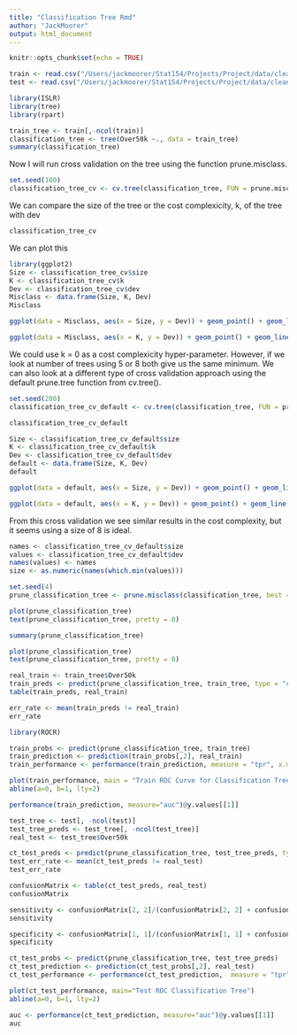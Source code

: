 ```yaml
---
title: "Classification Tree Rmd"
author: "JackMoorer"
output: html_document
---
```


```r
knitr::opts_chunk$set(echo = TRUE)
```

```r
train <- read.csv("/Users/jackmoorer/Stat154/Projects/Project/data/clean_train.csv", header = TRUE)
test <- read.csv("/Users/jackmoorer/Stat154/Projects/Project/data/clean_test.csv", header = TRUE)
```

```r
library(ISLR)
library(tree)
library(rpart)
```


```r
train_tree <- train[,-ncol(train)]
classification_tree <- tree(Over50k ~., data = train_tree)
summary(classification_tree)
```
Now I will run cross validation on the tree using the function prune.misclass.
```r
set.seed(100)
classification_tree_cv <- cv.tree(classification_tree, FUN = prune.misclass)
```

We can compare the size of the tree or the cost complexicity, k, of the tree with dev
```r
classification_tree_cv
```
We can plot this
```r
library(ggplot2)
Size <- classification_tree_cv$size
K <- classification_tree_cv$k
Dev <- classification_tree_cv$dev
Misclass <- data.frame(Size, K, Dev)
Misclass
```

```r
ggplot(data = Misclass, aes(x = Size, y = Dev)) + geom_point() + geom_line() + ggtitle("Size of Tree vs Error for Misclass Method")
```

```r
ggplot(data = Misclass, aes(x = K, y = Dev)) + geom_point() + geom_line() + ggtitle("Cost-Complexity vs Error for Misclass Method")
```
We could use k = 0 as a cost complexicity hyper-parameter. However, if we look at number of trees using 5 or 8 both give us the same minimum. We can also look at a different type of cross validation approach using the default prune.tree function from cv.tree().

```r
set.seed(200)
classification_tree_cv_default <- cv.tree(classification_tree, FUN = prune.tree)
```


```r
classification_tree_cv_default
```

```r
Size <- classification_tree_cv_default$size
K <- classification_tree_cv_default$k
Dev <- classification_tree_cv_default$dev
default <- data.frame(Size, K, Dev)
default
```

```r
ggplot(data = default, aes(x = Size, y = Dev)) + geom_point() + geom_line() + ggtitle("Size of Tree vs Error for Default Method")
```

```r
ggplot(data = default, aes(x = K, y = Dev)) + geom_point() + geom_line() + ggtitle("Cost-Complexity vs Error for Default Method")
```

From this cross validation we see similar results in the cost complexity, but it seems using a size of 8 is ideal.

```r
names <- classification_tree_cv_default$size
values <- classification_tree_cv_default$dev
names(values) <- names
size <- as.numeric(names(which.min(values)))
```

```r
set.seed(4)
prune_classification_tree <- prune.misclass(classification_tree, best = size)
```


```r
plot(prune_classification_tree)
text(prune_classification_tree, pretty = 0)
```

```r
summary(prune_classification_tree)
```


```r
plot(prune_classification_tree)
text(prune_classification_tree, pretty = 0)
```

```r
real_train <- train_tree$Over50k
train_preds <- predict(prune_classification_tree, train_tree, type = "class")
table(train_preds, real_train)
```

```r
err_rate <- mean(train_preds != real_train)
err_rate
```

```r
library(ROCR)
```

```r
train_probs <- predict(prune_classification_tree, train_tree)
train_prediction <- prediction(train_probs[,2], real_train)
train_performance <- performance(train_prediction, measure = "tpr", x.measure = "fpr")
```

```r
plot(train_performance, main = "Train ROC Curve for Classification Tree")
abline(a=0, b=1, lty=2)
```
```r
performance(train_prediction, measure="auc")@y.values[[1]]
```

```r
test_tree <- test[, -ncol(test)]
test_tree_preds <- test_tree[, -ncol(test_tree)]
real_test <- test_tree$Over50k
```

```r
ct_test_preds <- predict(prune_classification_tree, test_tree_preds, type = "class")
test_err_rate <- mean(ct_test_preds != real_test)
test_err_rate
```

```r
confusionMatrix <- table(ct_test_preds, real_test)
confusionMatrix 
```

```r
sensitivity <- confusionMatrix[2, 2]/(confusionMatrix[2, 2] + confusionMatrix[1, 2])
sensitivity
```

```r
specificity <- confusionMatrix[1, 1]/(confusionMatrix[1, 1] + confusionMatrix[2, 1])
specificity
```


```r
ct_test_probs <- predict(prune_classification_tree, test_tree_preds)
ct_test_prediction <- prediction(ct_test_probs[,2], real_test)
ct_test_performance <- performance(ct_test_prediction,  measure = "tpr", x.measure = "fpr")
```


```r
plot(ct_test_performance, main="Test ROC Classification Tree")
abline(a=0, b=1, lty=2)
```

```r
auc <- performance(ct_test_prediction, measure="auc")@y.values[[1]]
auc
```


